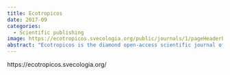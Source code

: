 ```yaml
---
title: Ecotropicos
date: 2017-09
categories: 
  - Scientific publishing
image: https://ecotropicos.svecologia.org/public/journals/1/pageHeaderLogoImage_en.png
abstract: "Ecotropicos is the diamond open-access scientific journal of the Venezuelan Society of Ecology, dedicated to advancing tropical ecology through peer-reviewed research on ecosystems, biodiversity, and environmental dynamics in tropical regions worldwide."
---
```


https://ecotropicos.svecologia.org/